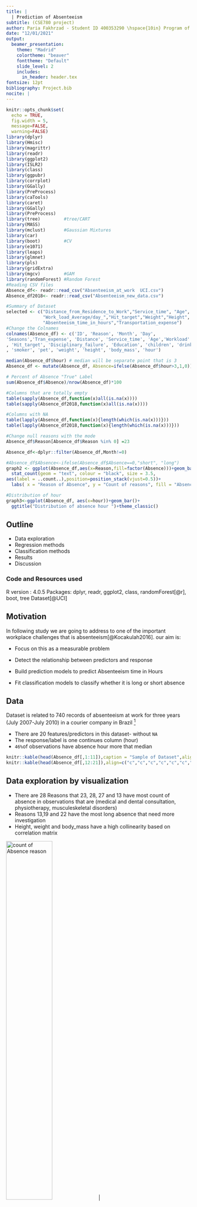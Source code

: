 ---
title: |
  | Prediction of Absenteeism 
subtitle: (CSE780 project)
author: Paria Fakhrzad - Student ID 400353290 \hspace{10in} Program of Computational Science and Engineering \hspace{10in}  McMaster University 
date: "12/01/2021"
output: 
  beamer_presentation:
    theme: "Madrid"
    colortheme: "beaver"
    fonttheme: "Default"
    slide_level: 2
    includes:
      in_header: header.tex
fontsize: 12pt
bibliography: Project.bib
nocite: | 
---
```{r setup, include=FALSE}
knitr::opts_chunk$set(
  echo = TRUE,
  fig.width = 5,
  message=FALSE, 
  warning=FALSE)
library(dplyr)
library(Hmisc)
library(magrittr)
library(readr)
library(ggplot2)
library(ISLR2)
library(class)
library(ggpubr)
library(corrplot)
library(GGally)
library(PreProcess)
library(caTools)
library(caret)
library(GGally)
library(PreProcess)
library(tree)         #tree/CART
library(MASS)
library(mclust)       #Gaussian Mixtures
library(car)
library(boot)         #CV
library(e1071)
library(leaps)
library(glmnet)
library(pls)
library(gridExtra)
library(mgcv)         #GAM
library(randomForest) #Random Forest
#Reading CSV files
Absence_df<- readr::read_csv("Absenteeism_at_work  UCI.csv")
Absence_df2018<- readr::read_csv("Absenteeism_new_data.csv")

#Summary of Dataset
selected <- c("Distance_from_Residence_to_Work","Service_time", "Age",
              "Work_load_Average/day_","Hit_target","Weight","Height",
              "Absenteeism_time_in_hours","Transportation_expense")
#Change the Colnames
colnames(Absence_df) <- c('ID', 'Reason', 'Month', 'Day', 
'Seasons','Tran_expense', 'Distance', 'Service_time', 'Age','Workload'
, 'Hit_target', 'Disciplinary_failure', 'Education', 'children', 'drinker'
, 'smoker', 'pet', 'weight', 'height', 'body_mass', 'hour')

median(Absence_df$hour) # median will be separate point that is 3
Absence_df <- mutate(Absence_df, Absence=ifelse(Absence_df$hour>3,1,0))

# Percent of Absence "True" Label
sum(Absence_df$Absence)/nrow(Absence_df)*100

#Columns that are totally empty
table(sapply(Absence_df,function(x)all(is.na(x))))
table(sapply(Absence_df2018,function(x)all(is.na(x))))

#Columns with NA 
table(lapply(Absence_df,function(x){length(which(is.na(x)))}))
table(lapply(Absence_df2018,function(x){length(which(is.na(x)))}))

#Change null reasons with the mode
Absence_df$Reason[Absence_df$Reason %in% 0] =23

Absence_df<-dplyr::filter(Absence_df,Month!=0)

#Absence_df$Absence<-ifelse(Absence_df$Absence==0,"short", "long")
graph2 <- ggplot(Absence_df,aes(x=Reason,fill=factor(Absence)))+geom_bar(stat="count")+
  stat_count(geom = "text", colour = "black", size = 3.5,
aes(label = ..count..),position=position_stack(vjust=0.5))+
  labs( x = "Reason of Absence", y = "Count of reasons", fill = "Absence length")+scale_x_continuous(labels=Absence_df$Reason, breaks=Absence_df$Reason)

#Distribution of hour
graph3<-ggplot(Absence_df, aes(x=hour))+geom_bar()+
  ggtitle("Distribution of absence hour ")+theme_classic()
```

## Outline
 - Data exploration
 - Regression methods
 - Classification methods
 - Results
 - Discussion
 

\tiny 
### Code and Resources used
\tiny
 R version : 4.0.5
 Packages: dplyr, readr, ggplot2, class, randomForest[@r], boot, tree
 Dataset[@UCI]

 
## Motivation 
In following study we are going to address to one of the important workplace challenges that is absenteeism[@Kocakulah2016]. our aim is:

 - Focus on this as a measurable problem
 
 - Detect the relationship between predictors and response 
 
 - Build prediction models to predict Absenteeism time in Hours
 
 - Fit classification models to classify whether it is long or short absence

 
## Data 
Dataset is related to 740 records of absenteeism at work for three years (July 2007-July 2010) in a courier company in Brazil [^1]

  - There are 20 features/predictors in this dataset- without `NA`
  - The response/label is one continues column (hour)
  - `46%`of observations have absence hour more that median


\tiny
```{r, results='asis',echo=FALSE}
knitr::kable(head(Absence_df[,1:11]),caption = "Sample of Dataset",align=c("c","c","c","c","c","c","c","c","c","c"))
knitr::kable(head(Absence_df[,12:21]),align=c("c","c","c","c","c","c","c","c","c","c"))
```
[^1]:\tiny[\textit{UCI Machine Learning Repository}](http://archive.ics.uci.edu/ml/datasets/Absenteeism+at+work#)


## Data exploration by visualization

 - There are 28 Reasons that 23, 28, 27 and 13 have most count of absence in observations that are (medical and dental consultation, physiotherapy, musculeskeletal disorders)
 - Reasons 13,19 and 22 have the most long absence that need more investigation 
 - Height, weight and body_mass have a high collinearity based on correlation matrix


\tiny
![count of Absence reason](figure4.png){width=50%}|![count of Absence reason](figure5.png){width=50%}


## Methods- Classification

Target: finding the class of absence time length
 
 - Logistic Regression:
    - Best subset used for feature selection
    - confusion matrix for accuracy test accuracy is `77%`
    - K-fold CV applied with K=7
      
 - Classification tree
    - test accuracy `80.9%`
    - Pruning with optimal node 10 and`81.5%`+interpretable

\tiny    
![K-fold](plotcv.png){width=50%}|![Tree](Tree.png){width=40%}

```{r results='asis',echo=FALSE}
#grid.arrange(graph2, graph3, ncol = 1)
```
## Methods- Regression

Target: predicting the absence hours

- Multiple linear regression
     - $R^2=0.2$ and $RMSE=10.8$ $MAE=5.53$
     
   
- Regression tree
     - Number of terminal nodes is 16
     -  $R^2=0.07$ and $RMSE=14.62$ $MAE=6.38$

\tiny
![](regression.png){width=100%}|

## Results 

### In classification part for binary response variable:
 
 - The accuracy of regression tree is more than logistic regression
 - We applied LDA and Random forest and both have less accuracy
 - Because of high correlation between variables
 - VIF shows multicollinearity in body_mass, height, weight
 
### In Regression part for continuous response variable:
 
 - We are usign MAE and RMSE to compare models
 - The linear regression works better in this part
 


## Discussion 
- In regression part there is challenge for having huge number of feature
- Possible improvement by focusing more on feature selection
- Since the response label in balanced the stratification of data is not important

##

  \begin{center}
			\textbf{{\LARGE Thank You!}}
		\end{center}
		

## References 
